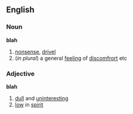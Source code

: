 ==English==
===Noun===
'''blah'''
#[[nonsense]], [[drivel]]
#(''in plural'') a general [[feeling]] of [[discomfrort]] etc

===Adjective===
'''blah'''
#[[dull]] and [[uninteresting]]
#[[low]] in [[spirit]]